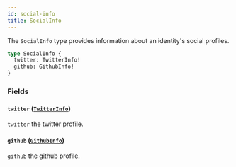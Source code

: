 ```yaml
---
id: social-info
title: SocialInfo
---
```



The `SocialInfo` type provides information about an identity's social profiles.

```graphql
type SocialInfo {
  twitter: TwitterInfo!
  github: GithubInfo!
}
```


### Fields

#### `twitter` ([`TwitterInfo`](/cyberconnect/reference/objects/twitter-info))

`twitter` the twitter profile.


#### `github` ([`GithubInfo`](/cyberconnect/reference/objects/github-info))

`github` the github profile.




